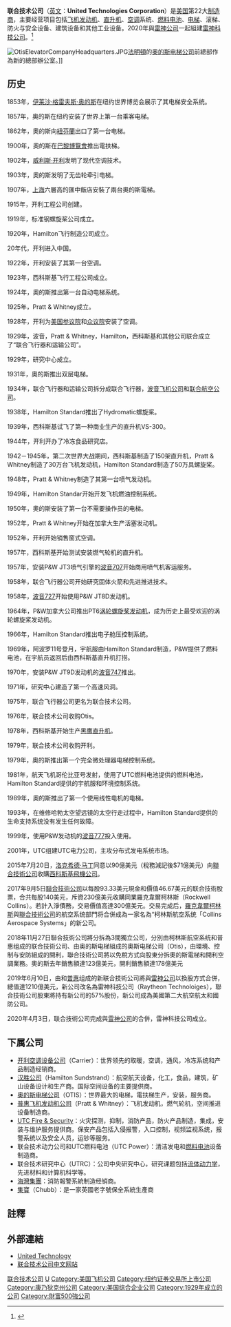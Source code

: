 {{Infobox_Company
|company_name        = United Technologies Corporation<br/>联合技术公司<ref>在臺灣分公司登記名稱為'''美商國際聯合科技股份有限公司'''（''UNITED TECHNOLOGIES INTERNATIONAL OPERATIONS, INC.''）。</ref>
|company_logo        = United technologies logo.svg
|company_logo_size   = 350px
|image               = [[File:UTCHeadquartersViewFromTheAncientBuryingGround.JPG|300px]]
|image_caption       = 1975-2015年間，聯合技術公司位於[[美國|美國]][[康乃迪克州|康乃迪克州]]哈特福市的舊總部大樓。
|company_type        = 公開上市 ({{nyse|UTX}})
|company_slogan      = 你能在這找到任何東西。
|foundation          = 1929
|location            = {{USA}}[[康乃迪克州|康乃迪克州]]哈特福市
|defunct             = 2020年4月3日
|fate                = 與[[雷神公司|雷神公司]]合併，奥的斯与开利分离
|successor           = [[雷神科技公司|雷神科技公司]]<br/>[[奥的斯电梯公司|奥的斯电梯公司]]<br/>[[開利全球公司|開利全球公司]]
|key_people          = Gregory J. Hayes<small>（[[首席執行官|首席執行官]]及主席）</small>
|num_employees       = 240,000人(2018)
|industry            = [[重工業|重工業]]
|products            = [[機械|機械]]
|revenue             = {{profit}} 66.501十亿美元（2018）
|net_income          = {{profit}} 5.269十亿美元（2018）
|parent              = 
|subsid              = [[開利全球公司|开利空调设备公司]]<br/>[[奥的斯电梯公司|奥的斯电梯公司]]<br/>[[普惠|普惠飞机發動機公司]]<br/>[[集寶|集寶]]<br/>等
|homepage            = [http://www.utc.com/ www.utc.com]
}}

'''联合技术公司'''（[[英文|英文]]：'''United Technologies Corporation'''）是[[美国|美国]]第22大[[制造商|制造商]]，主要经营项目包括[[飞机|飞机]][[发动机|发动机]]、[[直升机|直升机]]、[[空调|空调]]系统、[[燃料电池|燃料电池]]、[[电梯|电梯]]、滚梯、防火与安全设备、建筑设备和其他工业设备。2020年與[[雷神公司|雷神公司]]一起組建[[雷神科技公司|雷神科技公司]]。<ref name="Kilgore">{{cite news | url=https://www.marketwatch.com/story/raytheon-technologies-stock-formerly-united-technologies-starts-trading-in-the-dow-friday-2020-04-03 | title=Raytheon Technologies' stock, formerly United Technologies, starts trading in | first=Tomi | last=Kilgore | work=[[MarketWatch|MarketWatch]] | date=April 4, 2020 | accessdate=2021-03-09 | archive-date=2020-07-13 | archive-url=https://web.archive.org/web/20200713151627/https://www.marketwatch.com/story/raytheon-technologies-stock-formerly-united-technologies-starts-trading-in-the-dow-friday-2020-04-03 | dead-url=no }}</ref>

[[File:OtisElevatorCompanyHeadquarters.JPG|thumb]][[法明頓_(康乃狄克州)|法明頓]]的[[奥的斯电梯公司|奥的斯电梯公司]]前總部作為新的總部辦公室。]]

==历史==
1853年，[[伊莱沙·格雷夫斯·奥的斯|伊莱沙·格雷夫斯·奥的斯]]在纽约世界博览会展示了其电梯安全系统。

1857年，奧的斯在纽约安装了世界上第一台乘客电梯。

1862年，奧的斯向[[紐芬蘭|紐芬蘭]]出口了第一台电梯。

1900年，奧的斯在[[1900年世界博览会|巴黎博覽會]]推出電扶梯。

1902年，[[威利斯·开利|威利斯·开利]]发明了现代空调技术。

1903年，奧的斯发明了无齿轮牵引电梯。

1907年，[[上海|上海]]六層高的匯中飯店安裝了兩台奧的斯電梯。

1915年，开利工程公司创建。

1919年，标准钢螺旋桨公司成立。

1920年，Hamilton飞行制造公司成立。

20年代，开利进入中国。

1922年，开利安装了其第一台空调。

1923年，西科斯基飞行工程公司成立。

1924年，奧的斯推出第一台自动电梯系统。

1925年，Pratt & Whitney成立。

1928年，开利为[[美国参议院|美国参议院]]和[[美国众议院|众议院]]安装了空调。

1929年，波音，Pratt & Whitney，Hamilton，西科斯基和其他公司联合成立了“联合飞行器和运输公司”。

1929年，研究中心成立。

1931年，奧的斯推出双层电梯。

1934年，联合飞行器和运输公司拆分成联合飞行器，[[波音飞机公司|波音飞机公司]]和[[联合航空公司|联合航空公司]]。

1938年，Hamilton Standard推出了Hydromatic螺旋桨。

1939年，西科斯基试飞了第一种商业生产的直升机VS-300。

1944年，开利开办了冷冻食品研究店。

1942－1945年，第二次世界大战期间，西科斯基制造了150架直升机，Pratt & Whitney制造了30万台飞机发动机，Hamilton Standard制造了50万具螺旋桨。

1948年，Pratt & Whitney制造了其第一台喷气发动机。

1949年，Hamilton Standar开始开发飞机燃油控制系统。

1950年，奧的斯安装了第一台不需要操作员的电梯。

1952年，Pratt & Whitney开始在加拿大生产活塞发动机。

1952年，开利开始销售窗式空调。

1957年，西科斯基开始测试安装燃气轮机的直升机。

1957年，安装P&W JT3喷气引擎的[[波音707|波音707]]开始商用喷气机客运服务。

1958年，联合飞行器公司开始研究固体火箭和先进推进技术。

1958年，[[波音727|波音727]]开始使用P&W JT8D发动机。

1964年，P&W加拿大公司推出PT6[[涡轮螺旋桨发动机|涡轮螺旋桨发动机]]，成为历史上最受欢迎的涡轮螺旋桨发动机。

1966年，Hamilton Standard推出电子舱压控制系统。

1969年，阿波罗11号登月，宇航服由Hamilton Standard制造，P&W提供了燃料电池，在宇航员返回后由西科斯基直升机打捞。

1970年，安装P&W JT9D发动机的[[波音747|波音747]]推出。

1971年，研究中心建造了第一个高速风洞。

1975年，联合飞行器公司更名为联合技术公司。

1976年，联合技术公司收购Otis。

1978年，西科斯基开始生产[[黑鹰直升机|黑鹰直升机]]。

1979年，联合技术公司收购开利。

1979年，奧的斯推出第一个完全微处理器电梯控制系统。

1981年，航天飞机哥伦比亚号发射，使用了UTC燃料电池提供的燃料电池，Hamilton Standard提供的宇航服和环境控制系统。

1989年，奧的斯推出了第一个使用线性电机的电梯。

1993年，在维修哈勃太空望远镜的太空行走过程中，Hamilton Standard提供的生命支持系统没有发生任何故障。

1999年，使用P&W发动机的[[波音777|波音777]]投入使用。

2001年，UTC组建UTC电力公司，主攻分布式发电系统市场。

2015年7月20日，[[洛克希德·马丁|洛克希德·马丁]]同意以90億美元（稅務減記後$71億美元）向[[聯合技術公司|聯合技術公司]]收購[[西科斯基飛機公司|西科斯基飛機公司]]。

2017年9月5日[[聯合技術公司|聯合技術公司]]以每股93.33美元現金和價值46.67美元的联合技術股票，合共每股140美元，斥資230億美元收購同業羅克韋爾柯林斯（Rockwell Collins）。若計入淨債務，交易價值高達300億美元。交易完成后，[[羅克韋爾柯林斯|羅克韋爾柯林斯]]與[[聯合技術公司|聯合技術公司]]的航空系统部門将合併成為一家名為“柯林斯航空系统「Collins Aerospace Systems」的新公司。

2018年11月27日聯合技術公司將分拆為3間獨立公司，分別由柯林斯航空系统和普惠组成的联合技術公司、由奥的斯电梯組成的奧斯电梯公司（Otis），由環境、控制与安防組成的開利，聯合技術公司將以免稅方式向股東分拆奧的斯電梯和開利空調業務。奧的斯去年銷售額達123億美元，開利銷售額達178億美元

2019年6月10日，由{{en-link|柯林斯航空系统|Collins Aerospace}}和[[普惠公司|普惠]]组成的新联合技術公司將與[[雷神公司|雷神公司]]以換股方式合併，總值達1210億美元，新公司改名為雷神科技公司（Raytheon Technoloiges），聯合技術公司股東將持有新公司的57%股份，新公司成為美國第二大航空航太和國防公司。

2020年4月3日，联合技術公司完成與[[雷神公司|雷神公司]]的合併，雷神科技公司成立。

==下属公司==
*[[開利全球公司|开利空调设备公司]]（Carrier）：世界领先的取暖，空调，通风，冷冻系统和产品制造经销商。
*[[汉胜公司|汉胜公司]]（Hamilton Sundstrand）：航空航天设备，化工，食品，建筑，矿山设备设计和生产商。国际空间设备的主要提供商。
*[[奥的斯电梯公司|奥的斯电梯公司]]（OTIS）：世界最大的电梯，電扶梯生产，安装，服务商。
*[[普惠|普惠飞机发动机公司]]（Pratt & Whitney）：飞机发动机，燃气轮机，空间推进设备制造商。
*[[UTC_Fire_&_Security|UTC Fire & Security]]：火灾探测，抑制，消防产品，防火产品制造，集成，安装与维护服务提供商。保安产品包括入侵报警，入口控制，视频监视系统，报警系统以及安全人员，运钞等服务。
*联合技术动力公司和UTC燃料电池（UTC Power）：清洁发电和[[燃料电池|燃料电池]]设备制造商。
*联合技术研究中心（UTRC）：公司中央研究中心，研究课题包括[[流体动力学|流体动力学]]，先进材料和计算机科学等。
*[[海灣集團|海灣集團]]：消防報警系統制造经销商。
*[[集寶|集寶]]（Chubb）：是一家英國老字號保全系統生產商

== 註釋 ==
{{reflist}}

== 外部連結 ==
*[http://www.utc.com United Technology] {{Wayback|url=http://www.utc.com/ |date=20081015214217 }}
*[http://www.cn.utc.com/ 联合技术公司中文网站] {{Wayback|url=http://www.cn.utc.com/ |date=20201130074447 }}

{{DJIA}}
[[Category:联合技术公司|]]
[[Category:道瓊斯工業平均指數成份股|U]]
[[Category:美国飞机公司|Category:美国飞机公司]]
[[Category:纽约证券交易所上市公司|Category:纽约证券交易所上市公司]]
[[Category:康乃狄克州公司|Category:康乃狄克州公司]]
[[Category:美国综合企业公司|Category:美国综合企业公司]]
[[Category:1929年成立的公司|Category:1929年成立的公司]]
[[Category:財富500強公司|Category:財富500強公司]]
